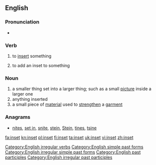 ==English==

===Pronunciation===
*{{IPA|/'ɪnsεt/}}

===Verb===
{{en-verb|insets|insetting|inset}}

# {{transitive}} to [[insert]] something
# {{transitive}} to add an inset to something

===Noun===
{{en-noun}}

# a smaller thing set into a larger thing; such as a small [[picture]] inside a larger one
# anything inserted
# a small piece of [[material]] used to [[strengthen]] a [[garment]]

===Anagrams===
* {{alphagram|einst}} [[nites#English|nites]], [[set in#English|set in]], [[snite#English|snite]], [[stein#English|stein]], [[Stein#English|Stein]], [[tines#English|tines]], [[tsine#English|tsine]]
[[Category:English irregular verbs]]
[[Category:English simple past forms]]
[[Category:English irregular simple past forms]]
[[Category:English past participles]]
[[Category:English irregular past participles]]
[[fa:inset]]
[[kn:inset]]
[[pl:inset]]
[[fi:inset]]
[[ta:inset]]
[[uk:inset]]
[[vi:inset]]
[[zh:inset]]